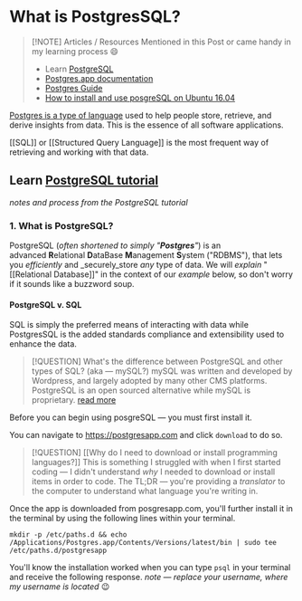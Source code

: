 
# What is PostgresSQL?

> [!NOTE] Articles / Resources Mentioned in this Post or came handy in my learning process 😄
> - Learn [PostgreSQL](https://github.com/dwyl/learn-postgresql)
> - [Postgres.app documentation](https://postgresapp.com/documentation/)
> - [Postgres Guide](https://www.postgresguide.com)
> - [How to install and use posgreSQL on Ubuntu 16.04 ](https://www.digitalocean.com/community/tutorials/how-to-install-and-use-postgresql-on-ubuntu-16-04)


[Postgres is a type of language](https://github.com/dwyl/learn-postgresql) used to help people store, retrieve, and derive insights from data.  This is the essence of all software applications.

[[SQL]] or [[Structured Query Language]] is the most frequent way of retrieving and working with that data.

## Learn [PostgreSQL tutorial](https://github.com/dwyl/learn-postgresql)
*notes and process from the PostgreSQL tutorial*

### 1. What is PostgreSQL?
PostgreSQL (_often shortened to simply "**Postgres**"_) is an advanced **R**elational **D**ataBase **M**anagement **S**ystem ("RDBMS"), that lets you _efficiently_ and _securely_store _any_ type of data. We will _explain_ "[[Relational Database]]" in the context of our _example_ below, so don't worry if it sounds like a buzzword soup.

#### PostgreSQL v. SQL
SQL is simply the preferred means of interacting with data while PostgresSQL is the added standards compliance and extensibility used to enhance the data.

> [!QUESTION] What's the difference between PostgreSQL and other types of SQL?  (aka — mySQL?)
>mySQL was written and developed by Wordpress, and largely adopted by many other CMS platforms. PostgreSQL is an open sourced alternative while mySQL is proprietary. [read more](https://hackr.io/blog/postgresql-vs-mysql)

Before you can begin using posgreSQL — you must first install it.

You can navigate to https://postgresapp.com and click `download` to do so.

> [!QUESTION] [[Why do I need to download or install programming languages?]]
> This is something I struggled with when I first started coding — I didn't understand *why* I needed to download or install items in order to code. The TL;DR — you're providing a *translator* to the computer to understand what language you're writing in.

Once the app is downloaded from posgresapp.com, you'll further install it in the terminal by using the following lines within your terminal.

	mkdir -p /etc/paths.d && echo /Applications/Postgres.app/Contents/Versions/latest/bin | sudo tee /etc/paths.d/postgresapp

You'll know the installation worked when you can type `psql` in your terminal and receive the following response. *note — replace your username, where my username is located* 😉